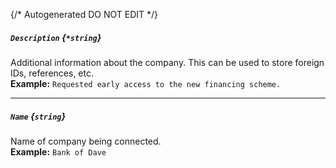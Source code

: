 {/* Autogenerated DO NOT EDIT  */}
##### `Description` *{`*string`}*
Additional information about the company. This can be used to store foreign IDs, references, etc.
<br/>
**Example:** `Requested early access to the new financing scheme.`

---
##### `Name` *{`string`}*
Name of company being connected.
<br/>
**Example:** `Bank of Dave`


